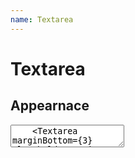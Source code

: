 ```yaml
---
name: Textarea
---
```



# Textarea

<Props of={Textarea} />

## Appearnace

<Playground>
  <ThemeProvider>
    <Textarea marginBottom={3}  placeholder="Default" />
    <Textarea marginBottom={3} placeholder="Primary" appearance="primary" />
    <Textarea marginBottom={3} placeholder="Secondary" appearance="secondary" />

    <h3>Accent</h3>
    <Textarea marginBottom={3} placeholder="Accent" appearance="accent" />
    <Textarea marginBottom={3} placeholder="Accent" appearance="primary-accent" />
    <Textarea  arginBottom={3} placeholder="Accent" appearance="secondary-accent" />

    <h3>Action</h3>
    <Textarea marginBottom={3} placeholder="Action" appearance="action" />
    <Textarea marginBottom={3} placeholder="Action" appearance="primary-action" />
    <Textarea  arginBottom={3} placeholder="Action" appearance="secondary-action" />

    <h3>Danger</h3>
    <Textarea marginBottom={3} placeholder="Danger" appearance="danger" />
    <Textarea marginBottom={3} placeholder="Danger" appearance="primary-danger" />
    <Textarea  arginBottom={3} placeholder="Danger" appearance="secondary-danger" />

    <h3>Success</h3>
    <Textarea marginBottom={3} placeholder="Success" appearance="success"/>
    <Textarea marginBottom={3} placeholder="Success" appearance="primary-success" />
    <Textarea  arginBottom={3} placeholder="Success" appearance="secondary-success" />

    <h3>Warning</h3>
    <Textarea marginBottom={3} placeholder="Warning" appearance="warning" />
    <Textarea marginBottom={3} placeholder="Warning" appearance="primary-warning" />
    <Textarea  arginBottom={3} placeholder="Warning" appearance="secondary-warning" />


    <h3>Primary</h3>
    <Textarea marginBottom={3} placeholder="Disabled" appearance="disabled" />
    <Textarea marginBottom={3} placeholder="Disabled" appearance="secondary-disabled" />
    <Textarea marginBottom={3} placeholder="Disabled" appearance="secondary-disabled" />

  </ThemeProvider>
</Playground>

## Widths

<Playground>
  <ThemeProvider>
    <Textarea
      display="block"
      marginBottom={3}
      placeholder="Xsmall"
      widths="xsmall"
      appearance="primary"
    />
    <Textarea
      display="block"
      marginBottom={3}
      placeholder="Small"
      widths="small"
      appearance="primary"
    />
    <Textarea
      display="block"
      marginBottom={3}
      placeholder="Medium"
      widths="medium"
      appearance="primary"
    />
    <Textarea
      display="block"
      marginBottom={3}
      placeholder="Large"
      widths="large"
      appearance="primary"
    />
    <Textarea
      display="block"
      marginBottom={3}
      placeholder="Xlarge"
      widths="xlarge"
      appearance="primary"
    />
  </ThemeProvider>
</Playground>
